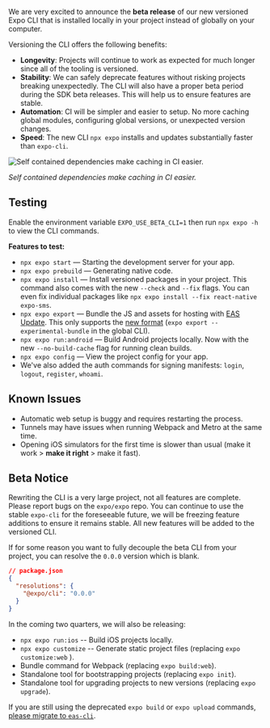 
<Title date="2022-04-26T22:29:27.907Z">Beta: Local Expo CLI</Title>

We are very excited to announce the **beta release** of our new versioned Expo CLI that is installed locally in your project instead of globally on your computer.

Versioning the CLI offers the following benefits:

- **Longevity**: Projects will continue to work as expected for much longer since all of the tooling is versioned.
- **Stability**: We can safely deprecate features without risking projects breaking unexpectedly. The CLI will also have a proper beta period during the SDK beta releases. This will help us to ensure features are stable.
- **Automation**: CI will be simpler and easier to setup. No more caching global modules, configuring global versions, or unexpected version changes.
- **Speed**: The new CLI `npx expo` installs and updates substantially faster than `expo-cli`.

![Self contained dependencies make caching in CI easier.](./images/1kqDYyjK64cxYLcF534peOg.png)

_Self contained dependencies make caching in CI easier._

## Testing

Enable the environment variable `EXPO_USE_BETA_CLI=1` then run `npx expo -h` to view the CLI commands.

**Features to test:**

- `npx expo start` — Starting the development server for your app.
- `npx expo prebuild` — Generating native code.
- `npx expo install` — Install versioned packages in your project. This command also comes with the new `--check` and `--fix` flags. You can even fix individual packages like `npx expo install --fix react-native expo-sms`.
- `npx expo export` — Bundle the JS and assets for hosting with [EAS Update](https://docs.expo.dev/eas-update/introduction/). This only supports the [new format](https://docs.expo.dev/technical-specs/expo-updates-0/#conformance) (`expo export --experimental-bundle` in the global CLI).
- `npx expo run:android` — Build Android projects locally. Now with the new `--no-build-cache` flag for running clean builds.
- `npx expo config` — View the project config for your app.
- We've also added the auth commands for signing manifests: `login`, `logout`, `register`, `whoami`.

## Known Issues

- Automatic web setup is buggy and requires restarting the process.
- Tunnels may have issues when running Webpack and Metro at the same time.
- Opening iOS simulators for the first time is slower than usual (make it work &gt; **make it right** &gt; make it fast).

## Beta Notice

Rewriting the CLI is a very large project, not all features are complete. Please report bugs on the `expo/expo` repo. You can continue to use the stable `expo-cli` for the foreseeable future, we will be freezing feature additions to ensure it remains stable. All new features will be added to the versioned CLI.

If for some reason you want to fully decouple the beta CLI from your project, you can resolve the `0.0.0` version which is blank.

```json
// package.json
{
  "resolutions": {
    "@expo/cli": "0.0.0"
  }
}
```

In the coming two quarters, we will also be releasing:

- `npx expo run:ios` -- Build iOS projects locally.
- `npx expo customize` -- Generate static project files (replacing `expo customize:web` ).
- Bundle command for Webpack (replacing `expo build:web`).
- Standalone tool for bootstrapping projects (replacing `expo init`).
- Standalone tool for upgrading projects to new versions (replacing `expo upgrade`).

If you are still using the deprecated `expo build` or `expo upload` commands, [please migrate to `eas-cli`](https://docs.expo.dev/build-reference/migrating/).

<Thanks />
